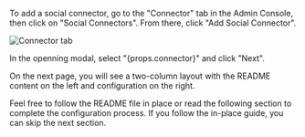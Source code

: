 To add a social connector, go to the "Connector" tab in the Admin Console, then click on "Social Connectors". From there, click "Add Social Connector".

![Connector tab](../assets/connector-tab.png)

<p>In the openning modal, select "{props.connector}" and click "Next".</p>

On the next page, you will see a two-column layout with the README content on the left and configuration on the right.

Feel free to follow the README file in place or read the following section to complete the configuration process. If you follow the in-place guide, you can skip the next section.
